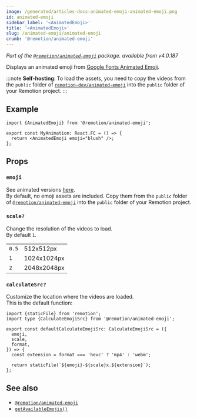 ```yaml
---
image: /generated/articles-docs-animated-emoji-animated-emoji.png
id: animated-emoji
sidebar_label: '<AnimatedEmoji>'
title: '<AnimatedEmoji>'
slug: /animated-emoji/animated-emoji
crumb: '@remotion/animated-emoji'
---
```



_Part of the [`@remotion/animated-emoji`](/docs/animated-emoji) package._
_available from v4.0.187_

Displays an animated emoji from [Google Fonts Animated Emoji](https://googlefonts.github.io/noto-emoji-animation/).

:::note
**Self-hosting**: To load the assets, you need to copy the videos from the `public` folder of [`remotion-dev/animated-emoji`](https://github.com/remotion-dev/animated-emoji) into the `public` folder of your Remotion project.
:::

## Example

```tsx title="Animation.tsx"
import {AnimatedEmoji} from '@remotion/animated-emoji';

export const MyAnimation: React.FC = () => {
  return <AnimatedEmoji emoji="blush" />;
};
```

## Props

### `emoji`

See animated versions [here](https://googlefonts.github.io/noto-emoji-animation/).  
By default, no emoji assets are included. Copy them from the `public` folder of [`@remotion/animated-emoji`](/docs/animated-emoji) into the `public` folder of your Remotion project.

<AvailableEmoji />

### `scale?`

Change the resolution of the videos to load.  
By default `1`.

<table>
  <tr>
    <td>
      <code>0.5</code>
    </td>
    <td>512x512px</td>
  </tr>
  <tr>
    <td>
      <code>1</code>
    </td>
    <td>1024x1024px</td>
  </tr>
  <tr>
    <td>
      <code>2</code>
    </td>
    <td>2048x2048px</td>
  </tr>
</table>

### `calculateSrc?`

Customize the location where the videos are loaded.  
This is the default function:

```tsx twoslash title="calculate-src.ts"
import {staticFile} from 'remotion';
import type {CalculateEmojiSrc} from '@remotion/animated-emoji';

export const defaultCalculateEmojiSrc: CalculateEmojiSrc = ({
  emoji,
  scale,
  format,
}) => {
  const extension = format === 'hevc' ? 'mp4' : 'webm';

  return staticFile(`${emoji}-${scale}x.${extension}`);
};
```

## See also

- [`@remotion/animated-emoji`](/docs/animated-emoji)
- [`getAvailableEmojis()`](/docs/animated-emoji/get-available-emoji)
